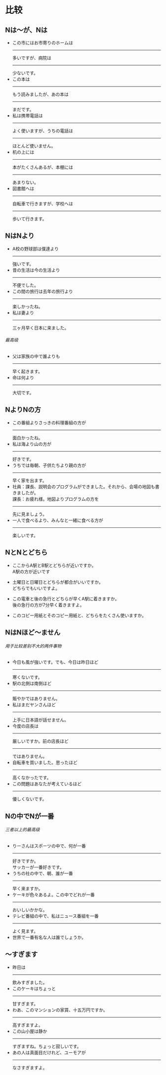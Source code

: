 
# 比较

## Nは〜が、Nは

- この市には<Hb>お市寄りのホーム</Hb><Hg>は</Hg><Hr>多いです</Hr><Hg>が</Hg>、<Hb>病院</Hb><Hg>は</Hg><Hr>少ないです</Hr>。
- <Hb>この本</Hb><Hg>は</Hg><Hr>もう読みました</Hr><Hg>が</Hg>、<Hb>あの本</Hb><Hg>は</Hg><Hr>まだです</Hr>。
- 私は<Hb>携帯電話</Hb><Hg>は</Hg><Hr>よく使います</Hr><Hg>が</Hg>、<Hb>うちの電話</Hb><Hg>は</Hg><Hr>ほとんど使いません</Hr>。
- <Hb>机の上に</Hb><Hg>は</Hg><Hr>本がたくさんある</Hr><Hg>が</Hg>、<Hb>本棚</Hb><Hg>には</Hg><Hr>あまりない</Hr>。
- <Hb>図書館へ</Hb><Hg>は</Hg><Hr>自転車で行きます</Hr><Hg>が</Hg>、<Hb>学校へ</Hb><Hg>は</Hg><Hr>歩いて行きます</Hr>。

## N<Hg>は</Hg>Nより

- <Hb>A校の野球部</Hb><Hg>は</Hg><Hb>僕達</Hb><Hg>より</Hg><Hr>強いです</Hr>。
- <Hb>昔の生活</Hb><Hg>は</Hg><Hb>今の生活</Hb><Hg>より</Hg><Hr>不便でした</Hr>。
- <Hb>この間の旅行</Hb><Hg>は</Hg><Hb>去年の旅行</Hb><Hg>より</Hg><Hr>楽しかったね</Hr>。
- <Hb>私</Hb><Hg>は</Hg><Hb>妻</Hb><Hg>より</Hg><Hr>三ヶ月早く日本に来ました</Hr>。

###### 最高级
- <Hb>父</Hb><Hg>は</Hg><Hb>家族の中で誰</Hb><Hg>よりも</Hg><Hr>早く起きます</Hr>。
- <Hb>命</Hb><Hg>は</Hg><Hb>何</Hb><Hg>より</Hg><Hr>大切です</Hr>。

## NよりNの方

- <Hb>この番組</Hb><Hg>より</Hg><Hb>さっきの料理番組</Hb><Hg>の方が</Hg><Hr>面白かったね</Hr>。
- 私は<Hb>海</Hb><Hg>より</Hg><Hb>山</Hb><Hg>の方が</Hg><Hr>好きです</Hr>。
- うちでは毎朝、<Hb>子供たち</Hb><Hg>より</Hg><Hb>親</Hb><Hg>の方が</Hg><Hr>早く家を出ます</Hr>。
- 社員：課長、説明会のプログラムができました。それから、会場の地図も書きましたが。<br/>課長：お疲れ様。<Hb>地図</Hb><Hg>より</Hg><Hb>プログラム</Hb><Hg>の方を</Hg><Hr>先に見ましょう</Hr>。
- <Hb>一人で食べる</Hb><Hg>より</Hg>、<Hb>みんなと一緒に食べる</Hb><Hg>方が</Hg><Hr>楽しいです</Hr>。

## NとNとどちら

- ここから<Hb>A駅</Hb><Hg>と</Hg><Hb>B駅</Hb><Hg>と</Hg><Hg>どちら</Hg>が近いですか。<br/>A駅<Hg>の方</Hg>が近いです

- <Hb>土曜日</Hb><Hg>と</Hg><Hb>日曜日</Hb><Hg>と</Hg><Hg>どちら</Hg>が都合がいいですか。<br/>どちらでもいいですよ。

- <Hb>この電車</Hb><Hg>と</Hg><Hb>後の急行</Hb><Hg>と</Hg><Hg>どちら</Hg>が早くA駅に着きますか。<br/>後の急行の方が7分早く着きますよ。

- <Hb>このコピー用紙</Hb><Hg>と</Hg><Hb>そのコピー用紙</Hb><Hg>と</Hg>、<Hg>どちら</Hg>をたくさん使いますか。


## NはNほど〜ません
###### 用于比较差别不大的两件事物
- 今日も風が強いです。でも、<Hb>今日</Hb><Hg>は</Hg><Hb>昨日</Hb><Hg>ほど</Hg><Hr>寒くないです</Hr>。
- <Hb>駅の北側</Hb><Hg>は</Hg><Hb>南側</Hb><Hg>ほど</Hg><Hr>賑やかではありません</Hr>。
- <Hb>私</Hb><Hg>は</Hg><Hb>まだヤンさん</Hb><Hg>ほど</Hg><Hr>上手に日本語が話せません</Hr>。
- <Hb>今度の店長</Hb><Hg>は</Hg><Hr>厳しいですか</Hr>。<Hb>前の店長</Hb><Hg>ほど</Hg><Hr>ではありません</Hr>。
- 自転車を買いました。<Hp>思ったほど</Hp><Hr>高くなかったです</Hr>。
- この問題はあなたが<Hp>考えているほど</Hp><Hr>優しくないです</Hr>。

## Nの中でNが一番
###### 三者以上的最高级
- りーさんは<Hb>スポーツ</Hb><Hg>の中で</Hg>、<Hb>何</Hb><Hg>が一番</Hg><Hr>好きですか</Hr>。<br/>サッカー<Hg>が一番</Hg>好きです。
- <Hb>うちの社</Hb><Hg>の中で</Hg>、朝、<Hb>誰</Hb><Hg>が一番</Hg><Hr>早く来ますか</Hr>。
- ケーキが色々あるよ。<Hg>この中で</Hg><Hb>どれ</Hb><Hg>が一番</Hg><Hr>おいしいかかな</Hr>。
- <Hb>テレビ番組</Hb><Hg>の中で</Hg>、私は<Hb>ニュース番組</Hb><Hg>を一番</Hg><Hr>よく見ます</Hr>。
- <Hb>世界</Hb><Hg>で一番</Hg>有名な人は誰でしょうか。

## 〜すぎます

- 昨日は<Hr>飲みすぎました</Hr>。
- このケーキはちょっと<Hr>甘すぎます</Hr>。
- わあ、このマンションの家賃、十五万円ですか。<Hr>高すぎますよ</Hr>。
- この山小屋は静か<Hr>すぎます</Hr>ね。ちょっと寂しいです。
- あの人は真面目だけれど、ユーモアが<Hr>なさすぎます</Hr>よ。
